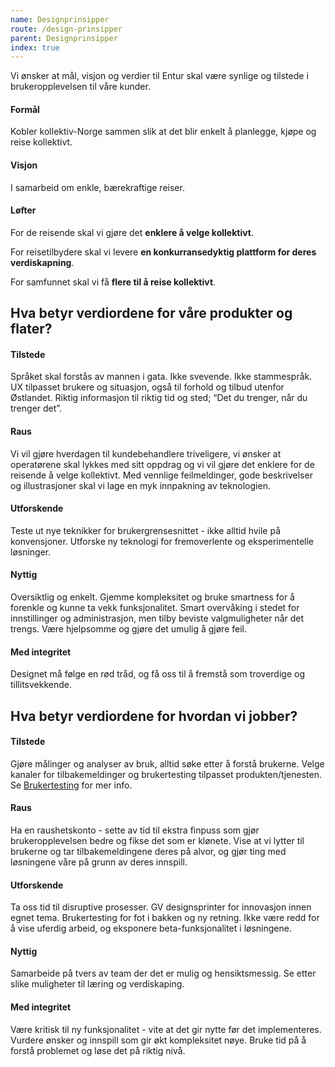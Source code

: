 ```yaml
---
name: Designprinsipper
route: /design-prinsipper
parent: Designprinsipper
index: true
---
```



<PageHeader title="Merkevareplattform">
Vi ønsker at mål, visjon og verdier til Entur skal være synlige og tilstede i brukeropplevelsen til våre kunder.
</PageHeader>

#### Formål
Kobler kollektiv-Norge sammen slik at det blir enkelt å planlegge, kjøpe og reise kollektivt.

#### Visjon
I samarbeid om enkle, bærekraftige reiser.

#### Løfter
For de reisende skal vi gjøre det **enklere å velge kollektivt**.

For reisetilbydere skal vi levere **en konkurransedyktig plattform for deres verdiskapning**.

For samfunnet skal vi få **flere til å reise kollektivt**.

## Hva betyr verdiordene for våre produkter og flater?
#### Tilstede
Språket skal forstås av mannen i gata. Ikke svevende. Ikke stammespråk. UX tilpasset brukere og situasjon, også til forhold og tilbud utenfor Østlandet. Riktig informasjon til riktig tid og sted; 
“Det du trenger, når du trenger det”.

#### Raus
Vi vil gjøre hverdagen til kundebehandlere triveligere, vi ønsker at operatørene skal lykkes med sitt oppdrag og vi vil gjøre det enklere for de reisende å velge kollektivt. Med vennlige feilmeldinger, gode beskrivelser og illustrasjoner skal vi lage en myk innpakning av teknologien.

#### Utforskende
Teste ut nye teknikker for brukergrensesnittet - ikke alltid hvile på konvensjoner. Utforske ny teknologi for fremoverlente og eksperimentelle løsninger.

#### Nyttig
Oversiktlig og enkelt. Gjemme kompleksitet og bruke smartness for å forenkle og kunne ta vekk funksjonalitet. Smart overvåking i stedet for innstillinger og administrasjon, men tilby beviste valgmuligheter når det trengs. Være hjelpsomme og gjøre det umulig å gjøre feil.

#### Med integritet
Designet må følge en rød tråd, og få oss til å fremstå som troverdige og tillitsvekkende.

## Hva betyr verdiordene for hvordan vi jobber?
#### Tilstede
Gjøre målinger og analyser av bruk, alltid søke etter å forstå brukerne. Velge kanaler for tilbakemeldinger og brukertesting tilpasset produkten/tjenesten. Se [Brukertesting](https://design.entur.org/design-prinsipper/brukertesting) for mer info.
#### Raus
Ha en raushetskonto - sette av tid til ekstra finpuss som gjør brukeropplevelsen bedre og fikse det som er klønete. Vise at vi lytter til brukerne og tar tilbakemeldingene deres på alvor, og gjør ting med løsningene våre på grunn av deres innspill.
#### Utforskende
Ta oss tid til disruptive prosesser. GV designsprinter for innovasjon innen egnet tema. Brukertesting for fot i bakken og ny retning. Ikke være redd for å vise uferdig arbeid, og eksponere beta-funksjonalitet i løsningene.
#### Nyttig
Samarbeide på tvers av team der det er mulig og hensiktsmessig. Se etter slike muligheter til læring og verdiskaping.
#### Med integritet
Være kritisk til ny funksjonalitet - vite at det gir nytte før det implementeres. Vurdere ønsker og innspill som gir økt kompleksitet nøye. Bruke tid på å forstå problemet og løse det på riktig nivå.
